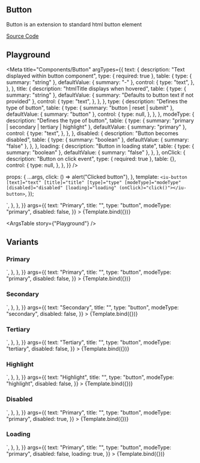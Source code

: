 

## Button

Button is an extension to standard html button element

[Source Code](https://github.com/chemscn/instant-ui/tree/main/projects/instant-ui-library/src/lib/button/base-button)

## Playground

<Meta
  title="Components/Button"
  argTypes={{
    text: {
      description: "Text displayed within button component",
      type: { required: true },
      table: {
        type: { summary: "string" },
        defaultValue: { summary: "-" },
        control: {
          type: "text",
        },
      },
    },
    title: {
      description: "htmlTitle displays when hovered",
      table: {
        type: { summary: "string" },
        defaultValue: { summary: "Defaults to button text if not provided" },
        control: {
          type: "text",
        },
      },
    },
    type: {
      description: "Defines the type of button",
      table: {
        type: { summary: "button | reset | submit" },
        defaultValue: { summary: "button" },
        control: {
          type: null,
        },
      },
    },
    modeType: {
      description: "Defines the type of button",
      table: {
        type: { summary: "primary | secondary | tertiary | highlight" },
        defaultValue: { summary: "primary" },
        control: {
          type: "text",
        },
      },
    },
    disabled: {
      description: "Button becomes disabled",
      table: {
        type: { summary: "boolean" },
        defaultValue: { summary: "false" },
      },
    },
    loading: {
      description: "Button in loading state",
      table: {
        type: { summary: "boolean" },
        defaultValue: { summary: "false" },
      },
    },
    onClick: {
      description: "Button on click event",
      type: { required: true },
      table: {},
      control: {
        type: null,
      },
    },
  }}
/>

  props: {
    ...args,
    click: () => alert("Clicked button"),
  },
  template: `
   <iu-button
   [text]="text"
   [title]="title"
   [type]="type"
   [modeType]="modeType"
   [disabled]="disabled"
   [loading]="loading"
   (onClick)="click()"></iu-button>
  `,
});

<Canvas>
  <Story
    name="Playground"
    decorators={[
      moduleMetadata({
        declarations: [BaseButtonComponent, InstantUiLibraryComponent],
        imports: [CommonModule],
      }),
      componentWrapperDecorator(InstantUiLibraryComponent),
    ]}
    parameters={{
      docs: {
        source: {
          code: `<iu-button text="Primary" (onClick)="click()"></iu-button>`,
        },
      },
    }}
    args={{
      text: "Primary",
      title: "",
      type: "button",
      modeType: "primary",
      disabled: false,
    }}
  >
    {Template.bind({})}
  </Story>
</Canvas>

<ArgsTable story={"Playground"} />

## Variants

### Primary

<Canvas>
  <Story
    name="Default"
    decorators={[
      moduleMetadata({
        declarations: [BaseButtonComponent, InstantUiLibraryComponent],
        imports: [CommonModule],
      }),
      componentWrapperDecorator(InstantUiLibraryComponent),
    ]}
    parameters={{
      docs: {
        source: {
          code: `<iu-button text="Primary" (onClick)="click()"></iu-button>`,
        },
      },
    }}
    args={{
      text: "Primary",
      title: "",
      type: "button",
      modeType: "primary",
      disabled: false,
    }}
  >
    {Template.bind({})}
  </Story>
</Canvas>

### Secondary

<Canvas>
  <Story
    name="Secondary"
    decorators={[
      moduleMetadata({
        declarations: [BaseButtonComponent, InstantUiLibraryComponent],
        imports: [CommonModule],
      }),
      componentWrapperDecorator(InstantUiLibraryComponent),
    ]}
    parameters={{
      docs: {
        source: {
          code: `<iu-button text="Secondary" modeType="secondary" (onClick)="click()"></iu-button>`,
        },
      },
    }}
    args={{
      text: "Secondary",
      title: "",
      type: "button",
      modeType: "secondary",
      disabled: false,
    }}
  >
    {Template.bind({})}
  </Story>
</Canvas>

### Tertiary

<Canvas>
  <Story
    name="Tertiary"
    decorators={[
      moduleMetadata({
        declarations: [BaseButtonComponent, InstantUiLibraryComponent],
        imports: [CommonModule],
      }),
      componentWrapperDecorator(InstantUiLibraryComponent),
    ]}
    parameters={{
      docs: {
        source: {
          code: `<iu-button text="Tertiary" modeType="tertiary" (onClick)="click()"></iu-button>`,
        },
      },
    }}
    args={{
      text: "Tertiary",
      title: "",
      type: "button",
      modeType: "tertiary",
      disabled: false,
    }}
  >
    {Template.bind({})}
  </Story>
</Canvas>

### Highlight

<Canvas>
  <Story
    name="Highlight"
    decorators={[
      moduleMetadata({
        declarations: [BaseButtonComponent, InstantUiLibraryComponent],
        imports: [CommonModule],
      }),
      componentWrapperDecorator(InstantUiLibraryComponent),
    ]}
    parameters={{
      docs: {
        source: {
          code: `<iu-button text="Highlight" modeType="highlight" (onClick)="click()"></iu-button>`,
        },
      },
    }}
    args={{
      text: "Highlight",
      title: "",
      type: "button",
      modeType: "highlight",
      disabled: false,
    }}
  >
    {Template.bind({})}
  </Story>
</Canvas>

### Disabled

<Canvas>
  <Story
    name="Disabled"
    decorators={[
      moduleMetadata({
        declarations: [BaseButtonComponent, InstantUiLibraryComponent],
        imports: [CommonModule],
      }),
      componentWrapperDecorator(InstantUiLibraryComponent),
    ]}
    parameters={{
      docs: {
        source: {
          code: `<iu-button text="Primary" [disabled]="true"  (onClick)="click()"></iu-button>`,
        },
      },
    }}
    args={{
      text: "Primary",
      title: "",
      type: "button",
      modeType: "primary",
      disabled: true,
    }}
  >
    {Template.bind({})}
  </Story>
</Canvas>

### Loading

<Canvas>
  <Story
    name="Loading"
    decorators={[
      moduleMetadata({
        declarations: [BaseButtonComponent, InstantUiLibraryComponent],
        imports: [CommonModule, LoadingSpinnerModule],
      }),
      componentWrapperDecorator(InstantUiLibraryComponent),
    ]}
    parameters={{
      docs: {
        source: {
          code: `<iu-button text="Primary" [loading]="true"  (onClick)="click()"></iu-button>`,
        },
      },
    }}
    args={{
      text: "Primary",
      title: "",
      type: "button",
      modeType: "primary",
      disabled: false,
      loading: true,
    }}
  >
    {Template.bind({})}
  </Story>
</Canvas>
